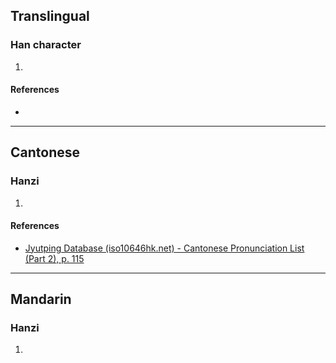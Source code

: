 {{character info/new}}
==Translingual==

===Han character===
{{Han char|rn=64|rad=手|as=08|sn=11|four=|canj=QOMU|ids=⿰扌岳}}

# {{defn|Han|sort=手08}}

====References====
* {{Han ref|kx=0435.180|dkj=12210|dj=0785.020|hdz=31898.050|uh=6373|ud=25459}}

----

==Cantonese==

===Hanzi===
{{yue-hanzi|jyut=[[ngok6]], [[ok6]]|y=ngok6, ok6}}

# {{defn|lang=yue|sort=手08}}

====References====
* [http://www.iso10646hk.net/jp/document/download.jsp Jyutping Database (iso10646hk.net) - Cantonese Pronunciation List (Part 2), p. 115]

----

==Mandarin==

===Hanzi===
{{cmn-hanzi|pin=[[yuè]] ([[yue4]]), [[chēn]] ([[chen1]])|wg=yüeh<sup>4</sup>, ch'en<sup>1</sup>}}

# {{defn|lang=cmn|sort=手08}}